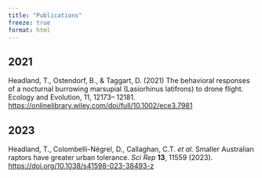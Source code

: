 ```yaml
---
title: "Publications"
freeze: true
format: html
---
```


## 2021

Headland, T., Ostendorf, B., & Taggart, D. (2021) The behavioral responses of a nocturnal burrowing marsupial (Lasiorhinus latifrons) to drone flight. Ecology and Evolution, 11, 12173-- 12181. <https://onlinelibrary.wiley.com/doi/full/10.1002/ece3.7981>

## 2023

Headland, T., Colombelli-Négrel, D., Callaghan, C.T. *et al.* Smaller Australian raptors have greater urban tolerance. *Sci Rep* **13**, 11559 (2023). <https://doi.org/10.1038/s41598-023-38493-z>
